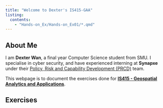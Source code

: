 ```yaml
---
title: "Welcome to Dexter's IS415-GAA"
listing: 
  contents:
    - "Hands-on_Ex/Hands-on_Ex01/*.qmd"
---
```


## About Me

I am **Dexter Wan**, a final year Computer Science student from SMU. I specialise in cyber security, and have experienced interning at **Synapxe** under their [Policy, Risk and Capability Development (PRCD)]{.underline} team.

This webpage is to document the exercises done for [**IS415 - Geospatial Analytics and Applications**]{.underline}.

## Exercises

